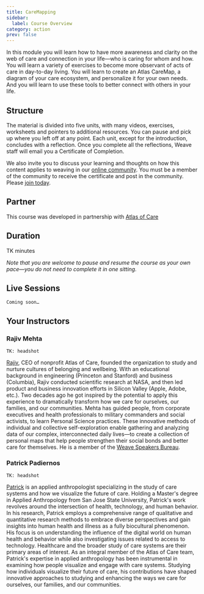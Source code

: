 ```yaml
---
title: CareMapping
sidebar:
  label: Course Overview
category: action
prev: false
---
```


In this module you will learn how to have more awareness and clarity on the web of care and connection in your life—who is caring for whom and how. You will learn a variety of exercises to become more observant of acts of care in day-to-day living. You will learn to create an Atlas CareMap, a diagram of your care ecosystem, and personalize it for your own needs. And you will learn to use these tools to better connect with others in your life.

## Structure

The material is divided into five units, with many videos, exercises, worksheets and pointers to additional resources. You can pause and pick up where you left off at any point. Each unit, except for the introduction, concludes with a reflection. Once you complete all the reflections, Weave staff will email you a Certificate of Completion.

We also invite you to discuss your learning and thoughts on how this content applies to weaving in our [online community](https://community.weavers.org/pages/welcome). You must be a member of the community to receive the certificate and post in the community. Please [join today](https://community.weavers.org/pages/welcome).

## Partner

This course was developed in partnership with [Atlas of Care](https://atlasofcaregiving.com)

## Duration

TK minutes

_Note that you are welcome to pause and resume the course as your own pace—you do not need to complete it in one sitting._

## Live Sessions

`Coming soon…`

## Your Instructors

### Rajiv Mehta

`TK: headshot`

[Rajiv](https://www.linkedin.com/in/rajivmehta0/), CEO of nonprofit Atlas of Care, founded the organization to study and nurture cultures of belonging and wellbeing. With an educational background in engineering (Princeton and Stanford) and business (Columbia), Rajiv conducted scientific research at NASA, and then led product and business innovation efforts in Silicon Valley (Apple, Adobe, etc.). Two decades ago he got inspired by the potential to apply this experience to dramatically transform how we care for ourselves, our families, and our communities. Mehta has guided people, from corporate executives and health professionals to military commanders and social activists, to learn Personal Science practices. These innovative methods of individual and collective self-exploration enable gathering and analyzing data of our complex, interconnected daily lives—to create a collection of personal maps that help people strengthen their social bonds and better care for themselves. He is a member of the [Weave Speakers Bureau](https://community.weavers.org/db/speakers-bureau/record/rajiv-mehta).

### Patrick Padiernos

`TK: headshot`

[Patrick](https://www.linkedin.com/in/trickryan/) is an applied anthropologist specializing in the study of care systems and how we visualize the future of care. Holding a Master's degree in Applied Anthropology from San Jose State University, Patrick's work revolves around the intersection of health, technology, and human behavior. In his research, Patrick employs a comprehensive range of qualitative and quantitative research methods to embrace diverse perspectives and gain insights into human health and illness as a fully biocultural phenomenon. His focus is on understanding the influence of the digital world on human health and behavior while also investigating issues related to access to technology. Healthcare and the broader study of care systems are their primary areas of interest. As an integral member of the Atlas of Care team, Patrick's expertise in applied anthropology has been instrumental in examining how people visualize and engage with care systems. Studying how individuals visualize their future of care, his contributions have shaped innovative approaches to studying and enhancing the ways we care for ourselves, our families, and our communities.